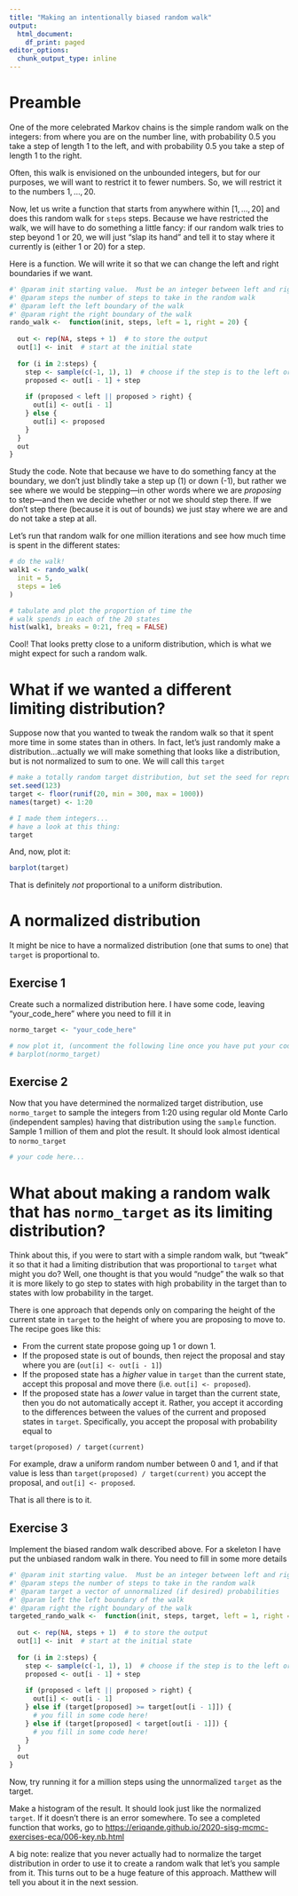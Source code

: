 ```yaml
---
title: "Making an intentionally biased random walk"
output:
  html_document:
    df_print: paged
editor_options:
  chunk_output_type: inline
---
```



# Preamble

One of the more celebrated Markov chains is the simple random walk on the integers:
from where you are on the number line, with probability 0.5 you take a step of length
1 to the left, and with probability 0.5 you take a step of length 1 to the right.

Often, this walk is envisioned on the unbounded integers, but for our purposes,
we will want to restrict it to fewer numbers.  So, we will restrict it to the
numbers $1,\ldots,20$.  

Now, let us write a function that starts from anywhere within $[1,\ldots,20]$
and does this random walk for `steps` steps.  Because we have restricted the
walk, we will have to do something a little fancy: if our random walk tries to
step beyond 1 or 20, we will just "slap its hand" and tell it to stay where it
currently is (either 1 or 20) for a step.

Here is a function.  We will write it so that we can change the left and right
boundaries if we want.
```r
#' @param init starting value.  Must be an integer between left and right inclusive
#' @param steps the number of steps to take in the random walk
#' @param left the left boundary of the walk
#' @param right the right boundary of the walk
rando_walk <-  function(init, steps, left = 1, right = 20) {
  
  out <- rep(NA, steps + 1)  # to store the output
  out[1] <- init  # start at the initial state
  
  for (i in 2:steps) { 
    step <- sample(c(-1, 1), 1)  # choose if the step is to the left or right
    proposed <- out[i - 1] + step
    
    if (proposed < left || proposed > right) {
      out[i] <- out[i - 1]
    } else {
      out[i] <- proposed
    }
  }
  out
}
```

Study the code.  Note that because we have to do something fancy at the boundary,
we don't just blindly take a step up (1) or down (-1), but rather we
see where we would be stepping---in other words where we are _proposing_ to step---and
then we decide whether or not we should step there.  If we don't step there (because
it is out of bounds) we just stay where we are and do not take a step at all.

Let's run that random walk for one million iterations and see how much time
is spent in the different states:
```r
# do the walk!
walk1 <- rando_walk(
  init = 5,
  steps = 1e6
)

# tabulate and plot the proportion of time the
# walk spends in each of the 20 states
hist(walk1, breaks = 0:21, freq = FALSE)
```

Cool! That looks pretty close to a uniform distribution, which is what we might
expect for such a random walk.

# What if we wanted a different limiting distribution?

Suppose now that you wanted to tweak the random walk so that it spent more
time in some states than in others.  In fact, let's just randomly make a distribution...actually
we will make something that looks like a distribution, but is not normalized to sum to one. We will
call this `target`
```r
# make a totally random target distribution, but set the seed for reproducibility
set.seed(123)
target <- floor(runif(20, min = 300, max = 1000))
names(target) <- 1:20

# I made them integers...
# have a look at this thing:
target
```

And, now, plot it:
```r
barplot(target)
```

That is definitely _not_ proportional to a uniform distribution.  

# A normalized distribution

It might be nice to have a normalized distribution (one that sums to one)
that `target` is proportional to.  

## Exercise 1

Create such a normalized distribution here.  I have some code, leaving "your_code_here" where you need to fill it in
```r
normo_target <- "your_code_here" 

# now plot it, (uncomment the following line once you have put your code in)
# barplot(normo_target)
```

## Exercise 2

Now that you have determined the normalized target distribution, use `normo_target` to sample the
integers from 1:20 using regular old Monte Carlo (independent samples) having that
distribution using the `sample` function.  Sample 1 million of them and plot the result.
It should look almost identical to `normo_target`

```r
# your code here...
```

# What about making a random walk that has `normo_target` as its limiting distribution?

Think about this, if you were to start with a simple random walk, but "tweak" it so
that it had a limiting distribution that was proportional to `target` what might you do?
Well, one thought is that you would "nudge" the walk so that it is more likely to
go step to states with high probability in the target than to states with low
probability in the target.  

There is one approach that depends only on comparing the height of the current
state in `target` to the height of where you are proposing to move to.  The recipe goes like this:

* From the current state propose going up 1 or down 1.
* If the proposed state is out of bounds, then reject the proposal
and stay where you are (`out[i] <- out[i - 1]`)
* If the proposed state has a _higher_ value in `target` than the current state,
accept this proposal and move there (i.e. `out[i] <- proposed`).
* If the proposed state has a _lower_ value in target than the current state,
then you do not automatically accept it. Rather, you accept it according to 
the differences between the values of the current and proposed states in `target`.
Specifically, you accept the proposal with probability equal to
```
target(proposed) / target(current)
```
For example, draw a uniform random number between 0 and 1, and if that value is
less than `target(proposed) / target(current)` you accept the proposal, 
and `out[i] <- proposed`.

That is all there is to it.  

## Exercise 3

Implement the biased random walk described above.  For a skeleton I have 
put the unbiased random walk in there.  You need to fill in some more details
```r
#' @param init starting value.  Must be an integer between left and right inclusive
#' @param steps the number of steps to take in the random walk
#' @param target a vector of unnormalized (if desired) probabilities
#' @param left the left boundary of the walk
#' @param right the right boundary of the walk
targeted_rando_walk <-  function(init, steps, target, left = 1, right = 20) {
  
  out <- rep(NA, steps + 1)  # to store the output
  out[1] <- init  # start at the initial state
  
  for (i in 2:steps) { 
    step <- sample(c(-1, 1), 1)  # choose if the step is to the left or right
    proposed <- out[i - 1] + step
    
    if (proposed < left || proposed > right) {
      out[i] <- out[i - 1]
    } else if (target[proposed] >= target[out[i - 1]]) {
      # you fill in some code here!
    } else if (target[proposed] < target[out[i - 1]]) {
      # you fill in some code here!
    }
  }
  out
}
```


Now, try running it for a million steps using the unnormalized `target` as the target.

Make a histogram of the result.  It should look just like the normalized `target`. If it doesn't there is
an error somewhere.  To see a completed function that works, go to
[https://eriqande.github.io/2020-sisg-mcmc-exercises-eca/006-key.nb.html](https://eriqande.github.io/2020-sisg-mcmc-exercises-eca/006-key.nb.html)

A big note: realize that you never actually had to normalize the target distribution in order
to use it to create a random walk that let's you sample from it.  This turns out to be a huge feature
of this approach.  Matthew will tell you about it in the next session.

